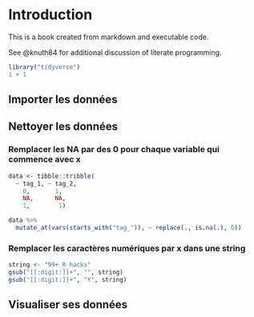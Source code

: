 # Introduction

This is a book created from markdown and executable code.

See @knuth84 for additional discussion of literate programming.

```r
library("tidyverse")
1 + 1
```

## Importer les données

## Nettoyer les données

### Remplacer les NA par des 0 pour chaque variable qui commence avec x

```r
data <- tibble::tribble( 
  ~ tag_1, ~ tag_2,
    0,       1,
    NA,      NA,
    1,        1)

data %>%
  mutate_at(vars(starts_with("tag_")), ~ replace(., is.na(.), 0))
```

### Remplacer les caractères numériques par x dans une string

```r
string <- "99+ R hacks"
gsub("[[:digit:]]+", "", string)
gsub("[[:digit:]]+", "Y", string)
```

## Visualiser ses données
